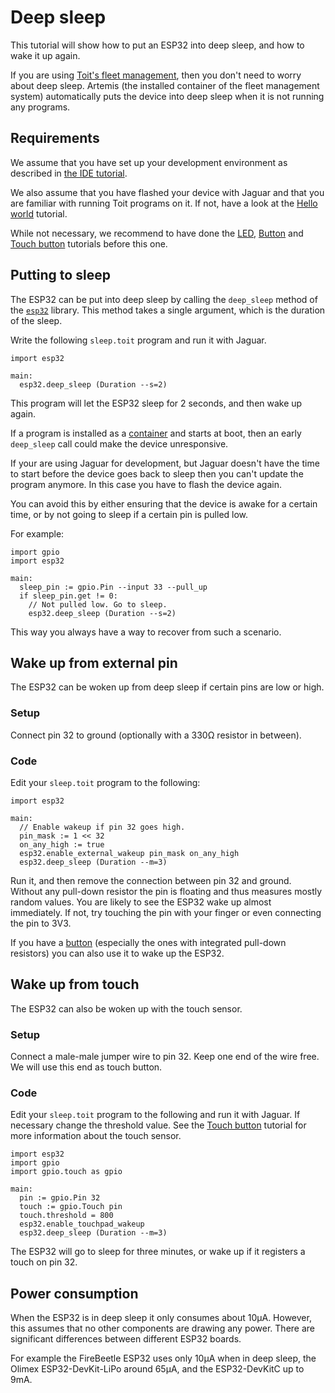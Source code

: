 # Deep sleep
This tutorial will show how to put an ESP32 into deep sleep, and how
to wake it up again.

<Note>

If you are using [Toit's fleet management](../../getstarted/fleet), then
you don't need to worry about deep sleep. Artemis (the installed
container of the fleet management system) automatically puts the device
into deep sleep when it is not running any programs.

</Note>

## Requirements
We assume that you have set up your development environment as described
in [the IDE tutorial](../../setup/ide).

We also assume that you have flashed your device with Jaguar and that
you are familiar with running Toit programs on it.
If not, have a look at the [Hello world](../../setup/firstprogram) tutorial.

While not necessary, we recommend to have done the [LED](../led),
[Button](../button) and [Touch button](../touch) tutorials before this one.

## Putting to sleep
The ESP32 can be put into deep sleep by calling the `deep_sleep` method of
the [`esp32`](https://libs.toit.io/esp32/library-summary) library. This method
takes a single argument, which is the duration of the sleep.

Write the following `sleep.toit` program and run it with Jaguar.

```toit
import esp32

main:
  esp32.deep_sleep (Duration --s=2)
```
This program will let the ESP32 sleep for 2 seconds, and then wake up again.

<Note type="warning">

If a program is installed as a [container](../../containers/containers)
and starts at boot, then an early `deep_sleep` call could make the
device unresponsive.

If your are using Jaguar for development, but Jaguar doesn't have the time
to start before the device goes back to sleep then you can't update the
program anymore. In this case you have to flash the device again.

You can avoid this by either ensuring that the device is awake for
a certain time, or by not going to sleep if a certain pin is
pulled low.

For example:

```toit
import gpio
import esp32

main:
  sleep_pin := gpio.Pin --input 33 --pull_up
  if sleep_pin.get != 0:
    // Not pulled low. Go to sleep.
    esp32.deep_sleep (Duration --s=2)
```

This way you always have a way to recover from such a scenario.

</Note>

## Wake up from external pin
The ESP32 can be woken up from deep sleep if certain pins are low or high.

### Setup
Connect pin 32 to ground (optionally with a 330Ω resistor in between).

### Code
Edit your `sleep.toit` program to the following:

```toit
import esp32

main:
  // Enable wakeup if pin 32 goes high.
  pin_mask := 1 << 32
  on_any_high := true
  esp32.enable_external_wakeup pin_mask on_any_high
  esp32.deep_sleep (Duration --m=3)
```

Run it, and then remove the connection between pin 32 and ground. Without
any pull-down resistor the pin is floating and thus measures mostly random
values. You are likely to see the ESP32 wake up almost immediately. If not,
try touching the pin with your finger or even connecting the pin to 3V3.

If you have a [button](../button) (especially the ones with integrated
pull-down resistors) you can also use it to wake up the ESP32.

## Wake up from touch
The ESP32 can also be woken up with the touch sensor.

### Setup
Connect a male-male jumper wire to pin 32. Keep one end of the wire
free. We will use this end as touch button.

### Code
Edit your `sleep.toit` program to the following and run it with Jaguar.
If necessary change the threshold value. See the [Touch button](../touch)
tutorial for more information about the touch sensor.

```toit
import esp32
import gpio
import gpio.touch as gpio

main:
  pin := gpio.Pin 32
  touch := gpio.Touch pin
  touch.threshold = 800
  esp32.enable_touchpad_wakeup
  esp32.deep_sleep (Duration --m=3)
```

The ESP32 will go to sleep for three minutes, or wake up if it
registers a touch on pin 32.

## Power consumption
When the ESP32 is in deep sleep it only consumes about 10µA. However,
this assumes that no other components are drawing any power. There are
significant differences between different ESP32 boards.

For example the FireBeetle ESP32 uses only 10µA when in deep sleep, the
Olimex ESP32-DevKit-LiPo around 65µA, and the ESP32-DevKitC up to 9mA.
